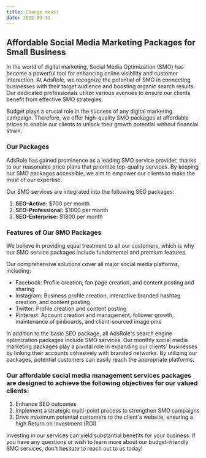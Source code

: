 ```yaml
---
title: Change mess!
date: 2022-03-11
---
```


## Affordable Social Media Marketing Packages for Small Business

In the world of digital marketing, Social Media Optimization (SMO) has become a powerful tool for enhancing online visibility and customer interaction. At AdsRole, we recognize the potential of SMO in connecting businesses with their target audience and boosting organic search results. Our dedicated professionals utilize various avenues to ensure our clients benefit from effective SMO strategies.

Budget plays a crucial role in the success of any digital marketing campaign. Therefore, we offer high-quality SMO packages at affordable prices to enable our clients to unlock their growth potential without financial strain.

### Our Packages

AdsRole has gained prominence as a leading SMO service provider, thanks to our reasonable price plans that prioritize top-quality services. By keeping our SMO packages accessible, we aim to empower our clients to make the most of our expertise.

Our SMO services are integrated into the following SEO packages:

1. **SEO-Active:** $700 per month
2. **SEO-Professional:** $1000 per month
3. **SEO-Enterprise:** $1800 per month

### Features of Our SMO Packages

We believe in providing equal treatment to all our customers, which is why our SMO service packages include fundamental and premium features.

Our comprehensive solutions cover all major social media platforms, including:

- Facebook: Profile creation, fan page creation, and content posting and sharing
- Instagram: Business profile creation, interactive branded hashtag creation, and content posting
- Twitter: Profile creation and content posting
- Pinterest: Account creation and management, follower growth, maintenance of pinboards, and client-sourced image pins

In addition to the basic SEO package, all AdsRole's search engine optimization packages include SMO services. Our monthly social media marketing packages play a pivotal role in expanding our clients' businesses by linking their accounts cohesively with branded networks. By utilizing our packages, potential customers can easily reach the appropriate platforms.

### Our affordable social media management services packages are designed to achieve the following objectives for our valued clients:

1. Enhance SEO outcomes
2. Implement a strategic multi-point process to strengthen SMO campaigns
3. Drive maximum potential customers to the client's website, ensuring a high Return on Investment (ROI)

Investing in our services can yield substantial benefits for your business. If you have any questions or wish to learn more about our budget-friendly SMO services, don't hesitate to reach out to us today!